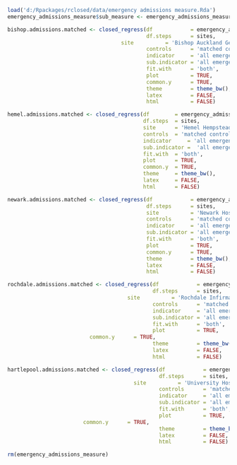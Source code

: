 ```r
load('d:/Rpackages/rclosed/data/emergency admissions measure.Rda')
emergency_admissions_measure$sub_measure <- emergency_admissions_measure$measure

```

```r
bishop.admissions.matched <- closed_regress(df            = emergency_admissions_measure,
                                            df.steps      = sites,
		                            site          = 'Bishop Auckland General Hospital',
                                            controls      = 'matched control',
                                            indicator     = 'all emergency admissions',
                                            sub.indicator = 'all emergency admissions',
                                            fit.with      = 'both',
                                            plot          = TRUE,
                                            common.y      = TRUE,
                                            theme         = theme_bw(),
                                            latex         = FALSE,
                                            html          = FALSE)
```
```r
hemel.admissions.matched <- closed_regress(df		 = emergency_admissions_measure,
                                           df.steps	 = sites,
                                           site		 = 'Hemel Hempstead Hospital',
                                           controls	 = 'matched control',
                                           indicator	 = 'all emergency admissions',
                                           sub.indicator =  'all emergency admissions',
                                           fit.with	 = 'both',
                                           plot		 = TRUE,
                                           common.y	 = TRUE,
                                           theme	 = theme_bw(),
                                           latex	 = FALSE,
                                           html		 = FALSE)
```
```r
newark.admissions.matched <- closed_regress(df            = emergency_admissions_measure,
                                            df.steps      = sites,
                                            site          = 'Newark Hospital',
                                            controls      = 'matched control',
                                            indicator     = 'all emergency admissions',
                                            sub.indicator = 'all emergency admissions',
                                            fit.with      = 'both',
                                            plot          = TRUE,
                                            common.y      = TRUE,
                                            theme         = theme_bw(),
                                            latex         = FALSE,
                                            html          = FALSE)
```
```r
rochdale.admissions.matched <- closed_regress(df            = emergency_admissions_measure,
                                              df.steps      = sites,
		                              site          = 'Rochdale Infirmary',
                                              controls      = 'matched control',
                                              indicator     = 'all emergency admissions',
                                              sub.indicator = 'all emergency admissions',
                                              fit.with      = 'both',
                                              plot          = TRUE,
					      common.y      = TRUE,
                                              theme         = theme_bw(),
                                              latex         = FALSE,
                                              html          = FALSE)
```
```r
hartlepool.admissions.matched <- closed_regress(df            = emergency_admissions_measure,
                                                df.steps      = sites,
		                                site          = 'University Hospital of Hartlepool',
                                                controls      = 'matched control',
                                                indicator     = 'all emergency admissions',
                                                sub.indicator = 'all emergency admissions',
                                                fit.with      = 'both',
                                                plot          = TRUE,
						common.y      = TRUE,
                                                theme         = theme_bw(),
                                                latex         = FALSE,
                                                html          = FALSE)
```
```r
rm(emergency_admissions_measure)
```
